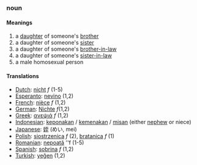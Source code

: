 ===noun===
====Meanings====
#a [[daughter]] of someone's [[brother]]
#a daughter of someone's [[sister]]
#a daughter of someone's [[brother-in-law]]
#a daughter of someone's [[sister-in-law]]
#a male homosexual person

====Translations====
*[[Dutch]]: [[nicht]] ''f'' (1-5)
*[[Esperanto]]: [[nevino]] (1,2)
*[[French]]: [[nièce]] ''f'' (1,2)
*[[German]]: [[Nichte]] ''f''(1,2)
*[[Greek]]: [[ανεψιά]] ''f'' (1,2)
*[[Indonesian]]: [[keponakan]] / [[kemenakan]] / [[misan]] (either [[nephew]] or niece)
*[[Japanese]]: [[姪]] (めい, mei)
*[[Polish]]: [[siostrzenica]] ''f'' (2), [[bratanica]] ''f'' (1)
*[[Romanian]]: [[nepoată]] ''f (1-5)
*[[Spanish]]: [[sobrina]] ''f'' (1,2)
*[[Turkish]]: [[yeğen]] (1,2)